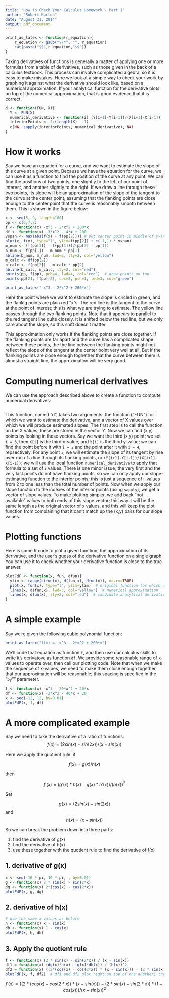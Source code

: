 ```yaml
---
title: "How to Check Your Calculus Homework - Part 1"
author: "Robert Horton"
date: "August 31, 2014"
output: pdf_document
---
```


```r
print_as_latex <- function(r_equation){
    r_equation <- gsub("\\*", "", r_equation)
    cat(paste("$$",r_equation,"$$"))
}
```

Taking derivatives of functions is generally a matter of applying one or more formulas from a table of derivatives, such as those given in the back of a calculus textbook. This process can involve complicated algebra, so it is easy to make mistakes. Here we look at a simple way to check your work by graphing it against what the derivative should look like, based on a numerical approximation. If your analytical function for the derivative plots on top of the numerical approximation, that is good evidence that it is correct.

```r
d <- function(FUN, X){
  Y <- FUN(X)
  numerical_derivative <- function(i) (Y[i+1]-Y[i-1])/(X[i+1]-X[i-1])
  interiorPoints <- 2:(length(X) - 1)
  c(NA, sapply(interiorPoints, numerical_derivative), NA)
}
```

# How it works

Say we have an equation for a curve, and we want to estimate the slope of this curve at a given point. Because we have the equation for the curve, we can use it as a function to find the position of the curve at any point. We can find the positions of two points, one slightly to the left of our point of interest, and another slightly to the right. If we draw a line through these two points, its slope will be an approximation of the slope of the tangent to the curve at the center point, assuming that the flanking points are close enough to the center point that the curve is reasonably smooth between them. This is shown in the figure below:

```r
x <- seq(5, 9, length=100)
pp <- c(6,7,8)
f <- function(x) -x^3 - 2*x^2 + 200*x
df <- function(x) -3*x^2 - 4*x + 200
yspan <- max(abs(f(x) - f(pp[2]))) # put center point in middle of y-axis
plot(x, f(x), type="l", ylim=f(pp[2]) + c(-1,1) * yspan)
m_num <- (f(pp[3]) - f(pp[1]))/(pp[3] - pp[1])
b_num <- f(pp[1]) - m_num * pp[1]
abline(b_num, m_num, lwd=3, lty=2, col="yellow")
m_calc <- df(pp[2])
b_calc <- f(pp[2]) - m_calc * pp[2]
abline(b_calc, m_calc, lty=2, col="red")
points(pp, f(pp), pch=4, lwd=4, col="red")  # draw points on top
points(pp[2], f(pp)[2], cex=2, pch=1, lwd=3, col="green")
```
```r
print_as_latex("-x^3 - 2*x^2 + 200*x")
```

Here the point where we want to estimate the slope is circled in green, and the flankig points are plain red "x"s. The red line is the tangent to the curve at the point of interest; this is what we are trying to estimate. The yellow line passes through the two flanking points. Note that it appears to parallel to the red tangent line quite closely. It is shifted below the red line, but we only care about the slope, so this shift doesn't matter.

This approximation only works if the flanking points are close together. If the flanking points are far apart and the curve has a complicated shape between these points, the the line between the flanking points might not reflect the slope of the tangent at the center point very well at all. But if the flanking points are close enough toghether that the curve between them is almost a straight line, the approximation will be very good.

# Computing numerical derivatives

We can use the approach described above to create a function to compute numerical derivatives:
```r
```

This function, named "d", takes two arguments: the function ("FUN") for which we want to estimate the derivative, and a vector of X values over which we will produce estimated slopes. The first step is to call the function on the X values; these are stored in the vector Y. Now we can find (x,y) points by looking in these vectors. Say we want the third (x,y) point; we set `i = 3`, then `X[i]` is the third x-value, and `Y[i]` is the third y-value; we can find the point before it with `i = 2` and the point after it with `i = 4`, repsectively. For any point `i`, we will estimate the slope of its tangent by rise over run of a line through its flanking points, or `(Y[i+1]-Y[i-1])/(X[i+1]-X[i-1])`; we will use the local function `numerical_derivative` to apply that formula to a set of `i` values. There is one minor issue; the very first and the very last points do not have flanking points, so we can only apply our slope-estimating function to the interior points; this is just a sequence of i-values from 2 to one less than the total number of points. Now when we apply our slope function to the indexes of the interior points (using `sapply`), we get a vector of slope values. To make plotting simpler, we add back "not available" values to both ends of this slope vector; this way it will be the same length as the original vector of x values, and this will keep the plot function from complaining that it can't match up the (x,y) pairs for our slope values.

# Plotting functions

Here is some R code to plot a given function, the approximation of its derivative, and the user's guess of the derivative function on a single graph. You can use it to check whether your derivative function is close to the true answer.

```r
plotFdF <- function(x, fun, dfun){
  ylim <- range(c(fun(x), d(fun,x), dfun(x)), na.rm=TRUE)
  plot(x, fun(x), type="l", ylim=ylim)  # original function for which we want derivative
  lines(x, d(fun,x), lwd=3, col="yellow")  # numerical approximation
  lines(x, dfun(x), lty=2, col="red")  # candidate analytical derivative
}
```

# A simple example

Say we're given the following cubic polynomial function:
```r
print_as_latex("f(x) = -x^3 - 2*x^2 + 200*x")
```

We'll code that equation as function `f`, and then use our calculus skills to write it's derivatove as function `df`. We provide some reasonable range of x-values to operate over, then call our plotting code. Note that when we make the sequence of x-values, we need to make them close enough together that our approximation will be reasonable; this spacing is specified in the "`by`"" parameter.
```r
f <- function(x) -x^3 - 20*x^2 + 20*x
df <- function(x) -3*x^2 - 40*x + 20
x <- seq(-12, 12, by=0.01)
plotFdF(x, f, df)
```

# A more complicated example

Say we need to take the derivative of a ratio of functions:
$$ f(x) = (2 sin(x) - sin(2x)) / (x - sin(x)) $$

Here we apply the quotient rule: if

$$ f(x) = g(x) / h(x) $$

then 

$$ f'(x) = (g'(x)*h(x) - g(x)*h'(x)) / (h(x))^2  $$

Set

$$
g(x) = (2 sin(x) - sin(2x))
$$
and
$$
h(x) = (x - sin(x))
$$

So we can break the problem down into three parts:

1. find the derivative of g(x)
2. find the derivative of h(x)
3. use these together with the quotient rule to find the derivative of f(x)

## 1. derivative of g(x)
```r
x <- seq(-10 * pi, 10 * pi, , by=0.01)
g <- function(x) 2 * sin(x) - sin(2*x)
dg <- function(x) 2*(cos(x) - cos(2*x))
plotFdF(x, g, dg)
```

## 2. derivative of h(x)
```r
# use the same x values as before
h <- function(x) x - sin(x)
dh <- function(x) 1 - cos(x)
plotFdF(x, h, dh)
```

## 3. Apply the quotient rule
```r
f <- function(x) (2 * sin(x) - sin(2*x)) / (x - sin(x))
df1 = function(x) (dg(x)*h(x) - g(x)*dh(x)) / (h(x))^2
df2 = function(x) ((2*(cos(x) - cos(2*x)) * (x - sin(x))) - (2 * sin(x) - sin(2*x)) * (1 - cos(x)) )/ (x - sin(x))^2
plotFdF(x, f, df2)  # df1 and df2 plot right on top of one another; try it! 
```

$$ f'(x) = ((2*(cos(x) - cos(2*x)) * (x - sin(x))) - (2 * sin(x) - sin(2*x)) * (1 - cos(x)) )/ (x - sin(x))^2 $$